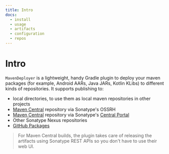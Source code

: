 ```yaml
---
title: Intro
docs:
  - install
  - usage
  - artifacts
  - configuration
  - repos
---
```


# Intro

`MavenDeployer` is a lightweight, handy Gradle plugin to deploy your maven packages (for example, Android AARs, Java JARs, Kotlin KLibs)
to different kinds of repositories. It supports publishing to:
- local directories, to use them as local maven repositories in other projects
- [Maven Central](https://central.sonatype.com/) repository via Sonatype's OSSRH
- [Maven Central](https://central.sonatype.com/) repository via Sonatype's [Central Portal](https://central.sonatype.org/register/central-portal/)
- Other Sonatype Nexus repositories
- [GitHub Packages](https://docs.github.com/en/packages)

> For Maven Central builds, the plugin takes care of releasing the artifacts using Sonatype REST APIs so you don't have to use their web UI.

